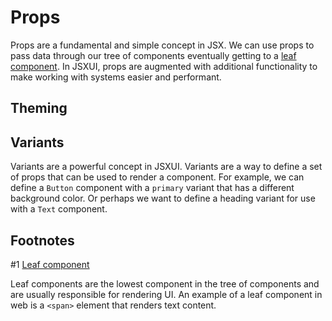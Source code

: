 # Props

Props are a fundamental and simple concept in JSX. We can use props to pass data through our tree of components eventually getting to a [leaf component](#1). In JSXUI, props are augmented with additional functionality to make working with systems easier and performant.

## Theming

## Variants

Variants are a powerful concept in JSXUI. Variants are a way to define a set of props that can be used to render a component. For example, we can define a `Button` component with a `primary` variant that has a different background color. Or perhaps we want to define a heading variant for use with a `Text` component.

## Footnotes

#1 [Leaf component](#1)

Leaf components are the lowest component in the tree of components and are usually responsible for rendering UI. An example of a leaf component in web is a `<span>` element that renders text content.
